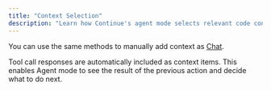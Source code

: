 ```yaml
---
title: "Context Selection"
description: "Learn how Continue's agent mode selects relevant code context using file content, language server definitions, imports, and recent file history."
---
```


You can use the same methods to manually add context as [Chat](/ide-extensions/chat/context-selection).

Tool call responses are automatically included as context items. This enables Agent mode to see the result of the previous action and decide what to do next.
